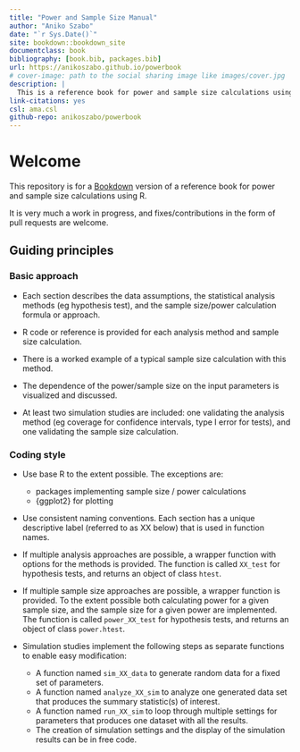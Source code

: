 ```yaml
--- 
title: "Power and Sample Size Manual"
author: "Aniko Szabo"
date: "`r Sys.Date()`"
site: bookdown::bookdown_site
documentclass: book
bibliography: [book.bib, packages.bib]
url: https://anikoszabo.github.io/powerbook
# cover-image: path to the social sharing image like images/cover.jpg
description: |
  This is a reference book for power and sample size calculations using R
link-citations: yes
csl: ama.csl
github-repo: anikoszabo/powerbook
---
```


# Welcome {-}

This repository is for a [Bookdown](https://bookdown.org/) version of a reference book for power and sample size calculations using R.

It is very much a work in progress, and fixes/contributions in the form of pull requests are welcome.


## Guiding principles {-}

### Basic approach {-}

 * Each section describes the data assumptions, the statistical analysis methods (eg hypothesis test), and the sample size/power calculation formula or approach. 
 
 * R code or reference is provided for each analysis method and sample size calculation.
 
 * There is a worked example of a typical sample size calculation with this method.
 
 * The dependence of the power/sample size on the input parameters is visualized and discussed.
 
 * At least two simulation studies are included: one validating the analysis method (eg coverage for confidence intervals, type I error for tests), and one validating the sample size calculation.

### Coding style {-}

 * Use base R to the extent possible. The exceptions are:
 
    - packages implementing sample size / power calculations 
    - {ggplot2} for plotting
    
 * Use consistent naming conventions. Each section has a unique descriptive label (referred to as XX below) that is used in function names.
 
 * If multiple analysis approaches are possible, a wrapper function with options for the methods is provided. The function is called `XX_test` for hypothesis tests, and returns an object of class `htest`.
 
 * If multiple sample size approaches are possible, a wrapper function is provided. To the extent possible both calculating power for a given sample size, and the sample size for a given power are implemented. The function is called `power_XX_test` for hypothesis tests, and returns an object of class `power.htest`.
 
 * Simulation studies implement the following steps as separate functions to enable easy modification:
 
    - A function named `sim_XX_data` to generate random data for a fixed set of parameters.
    - A function named `analyze_XX_sim` to analyze one generated data set that produces the summary statistic(s) of interest.
    - A function named `run_XX_sim` to loop through multiple settings for parameters that produces one dataset with all the results. 
    - The creation of simulation settings and the display of the simulation results can be in free code.




